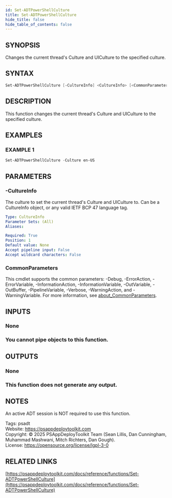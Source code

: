 ```yaml
---
id: Set-ADTPowerShellCulture
title: Set-ADTPowerShellCulture
hide_title: false
hide_table_of_contents: false
---
```


## SYNOPSIS

Changes the current thread's Culture and UICulture to the specified culture.

## SYNTAX

```powershell
Set-ADTPowerShellCulture [-CultureInfo] <CultureInfo> [<CommonParameters>]
```

## DESCRIPTION

This function changes the current thread's Culture and UICulture to the specified culture.

## EXAMPLES

### EXAMPLE 1

```powershell
Set-ADTPowerShellCulture -Culture en-US
```

## PARAMETERS

### -CultureInfo

The culture to set the current thread's Culture and UICulture to.
Can be a CultureInfo object, or any valid IETF BCP 47 language tag.

```yaml
Type: CultureInfo
Parameter Sets: (All)
Aliases:

Required: True
Position: 1
Default value: None
Accept pipeline input: False
Accept wildcard characters: False
```

### CommonParameters

This cmdlet supports the common parameters: -Debug, -ErrorAction, -ErrorVariable, -InformationAction, -InformationVariable, -OutVariable, -OutBuffer, -PipelineVariable, -Verbose, -WarningAction, and -WarningVariable. For more information, see [about_CommonParameters](http://go.microsoft.com/fwlink/?LinkID=113216).

## INPUTS

### None

### You cannot pipe objects to this function.
## OUTPUTS

### None

### This function does not generate any output.
## NOTES
An active ADT session is NOT required to use this function.

Tags: psadt<br />
Website: https://psappdeploytoolkit.com<br />
Copyright: © 2025 PSAppDeployToolkit Team (Sean Lillis, Dan Cunningham, Muhammad Mashwani, Mitch Richters, Dan Gough).<br />
License: https://opensource.org/license/lgpl-3-0

## RELATED LINKS

[https://psappdeploytoolkit.com/docs/reference/functions/Set-ADTPowerShellCulture](https://psappdeploytoolkit.com/docs/reference/functions/Set-ADTPowerShellCulture)
